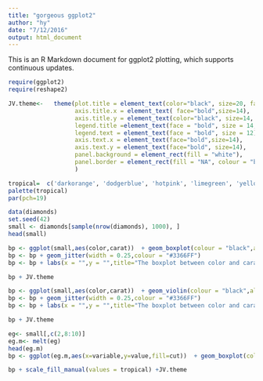 ```yaml
---
title: "gorgeous ggplot2"
author: "hy"
date: "7/12/2016"
output: html_document
---
```


This is an R Markdown document for ggplot2 plotting, which supports continuous updates.

```r
require(ggplot2)
require(reshape2)
```

```r

JV.theme<-   theme(plot.title = element_text(color="black", size=20, face="bold.italic"),
                   axis.title.x = element_text( face="bold",size=14),
                   axis.title.y = element_text(color="black", size=14, face="bold"),
                   legend.title =element_text(face = "bold", size = 14, color = "black"),
                   legend.text = element_text(face = "bold", size = 12),
                   axis.text.x = element_text(face="bold",size=14),
                   axis.text.y = element_text(face="bold", size=14),
                   panel.background = element_rect(fill = "white"),
                   panel.border = element_rect(fill = "NA", colour = "black", size = 2)
                   )
```

```r
tropical=  c('darkorange', 'dodgerblue', 'hotpink', 'limegreen', 'yellow')
palette(tropical)
par(pch=19)
```


```r
data(diamonds)
set.seed(42)
small <- diamonds[sample(nrow(diamonds), 1000), ]
head(small)
```


```r
bp <- ggplot(small,aes(color,carat))  + geom_boxplot(colour = "black",alpha=0.5,size = 2,width = 0.5)
bp <- bp + geom_jitter(width = 0.25,colour = "#3366FF")
bp <- bp + labs(x = "",y = "",title="The boxplot between color and carat") 

bp + JV.theme
```

```r
bp <- ggplot(small,aes(color,carat))  + geom_violin(colour = "black",alpha=0.5,size = 2,width = 0.5)
bp <- bp + geom_jitter(width = 0.25,colour = "#3366FF")
bp <- bp + labs(x = "",y = "",title="The boxplot between color and carat") 

bp + JV.theme
```

```r
eg<- small[,c(2,8:10)]
eg.m<- melt(eg)
head(eg.m)
bp <- ggplot(eg.m,aes(x=variable,y=value,fill=cut))  + geom_boxplot(colour = "black",alpha=0.5,size = 2,width = 0.5)

bp + scale_fill_manual(values = tropical) +JV.theme
```


